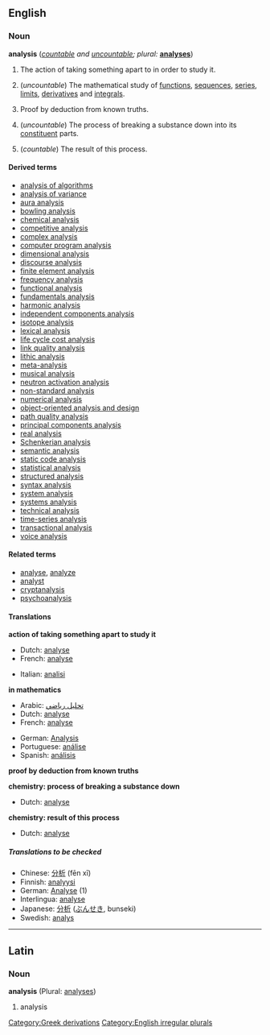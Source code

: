 {{See|Analysis}}

==English==

=== Noun ===
{{wikipedia}}
'''analysis''' (''[[countable]] and [[uncountable]]; plural:'' '''[[analyses]]''')

# The action of taking something apart to in order to study it.
# {{mathematics}} (''uncountable'') The mathematical study of [[function]]s, [[sequence]]s, [[series]], [[limit]]s, [[derivative]]s and [[integral]]s.
# {{logic}} Proof by deduction from known truths.
# {{chemistry}} (''uncountable'') The process of breaking a substance down into its [[constituent]] parts.
# {{chemistry}} (''countable'') The result of this process.

====Derived terms====
<!--See Wikipedia for the meanings of many of these-->
*[[analysis of algorithms]]<!--in computing-->
*[[analysis of variance]]<!--in statistics-->
*[[aura analysis]]<!--study of bodily auras and energy fields-->
*[[bowling analysis]]<!--in cricket-->
*[[chemical analysis]]
*[[competitive analysis]]<!--in computing-->
*[[complex analysis]]<!--in mathematics-->
*[[computer program analysis]]<!--in computing-->
*[[dimensional analysis]]<!--in physics and engineering-->
*[[discourse analysis]]<!--in linguistics-->
*[[finite element analysis]]<!--in signal processing-->
*[[frequency analysis]]<!--in crytography-->
*[[functional analysis]]<!--in mathematics-->
*[[fundamentals analysis]]<!--in economics-->
*[[harmonic analysis]]<!--in mathematics-->
*[[independent components analysis]]<!--in signal processing-->
*[[isotope analysis]]<!--in archaeology and paleontology-->
*[[lexical analysis]]<!--in computing-->
*[[life cycle cost analysis]]
*[[link quality analysis]]<!--in signal processing-->
*[[lithic analysis]]<!--study of stone tools, in archaeology-->
*[[meta-analysis]]<!--in statistics-->
*[[musical analysis]]<!--in music-->
*[[neutron activation analysis]]<!--in chemistry-->
*[[non-standard analysis]]<!--in mathematics-->
*[[numerical analysis]]<!--in mathematics-->
*[[object-oriented analysis and design]]<!--in computing-->
*[[path quality analysis]]<!--in signal processing-->
*[[principal components analysis]]<!--in signal processing-->
*[[real analysis]]<!--in mathematics-->
*[[Schenkerian analysis]]<!--in music-->
*[[semantic analysis]]<!--in computing-->
*[[static code analysis]]<!--in computing-->
*[[statistical analysis]]<!--in mathematics-->
*[[structured analysis]]<!--in computing-->
*[[syntax analysis]]<!--in computing-->
*[[system analysis]]<!--in electrical engineering-->
*[[systems analysis]]<!--study of large systems-->
*[[technical analysis]]<!--in economics-->
*[[time-series analysis]]<!--in statistics-->
*[[transactional analysis]]<!--in psychotherapy-->
*[[voice analysis]]<!--in linguistics-->

====Related terms====
*[[analyse]], [[analyze]]
*[[analyst]]
*[[cryptanalysis]]<!--in crytography-->
*[[psychoanalysis]]

==== Translations ====

'''action of taking something apart to study it'''
{{top}}
*Dutch: [[analyse#Dutch|analyse]] {{f}}
*French: [[analyse#French|analyse]] {{f}}
{{mid}}
*Italian: [[analisi]] {{f}}
{{bottom}}

'''in mathematics'''
{{top}}
*Arabic: [[تحليل رياضي]]
*Dutch: [[analyse#Dutch|analyse]] {{f}}
*French: [[analyse#French|analyse]] {{f}}
{{mid}}
*German: [[Analysis]] {{f}}
*Portuguese: [[análise]] {{f}}
*Spanish: [[análisis]] {{m}}
{{bottom}}

'''proof by deduction from known truths'''
{{top}}
{{mid}}
{{bottom}}

'''chemistry: process of breaking a substance down'''
{{top}}
*Dutch: [[analyse#Dutch|analyse]] {{f}}
{{mid}}
{{bottom}}

'''chemistry: result of this process'''
{{top}}
*Dutch: [[analyse#Dutch|analyse]] {{f}}
{{mid}}
{{bottom}}

=====Translations to be checked=====
<!--Remove this section once all of the translations below have been moved into
the tables above.-->
{{checktrans}}

*Chinese: [[分析]] (fēn xī)
*Finnish: [[analyysi]]
*German: [[Analyse]] {{f}} (1)
*Interlingua: [[analyse]] 
*Japanese: [[分析]] ([[ぶんせき]], bunseki)
*Swedish: [[analys]]

----
==Latin==
===Noun===
'''analysis''' {{f}} (Plural: [[analyses]])

# analysis

[[Category:Greek derivations]]
[[Category:English irregular plurals]]